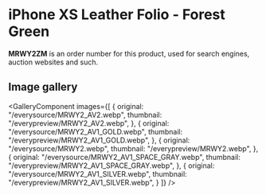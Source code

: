 
# iPhone XS Leather Folio - Forest Green

<Callout type='info' emoji='👉🏻'>**MRWY2ZM** is an order number for this product, used for search engines, auction websites and such.</Callout>

## Image gallery

<GalleryComponent
    images={[
      {
        original: "/everysource/MRWY2_AV2.webp",
        thumbnail: "/everypreview/MRWY2_AV2.webp",
      },
      {
        original: "/everysource/MRWY2_AV1_GOLD.webp",
        thumbnail: "/everypreview/MRWY2_AV1_GOLD.webp",
      },
      {
        original: "/everysource/MRWY2.webp",
        thumbnail: "/everypreview/MRWY2.webp",
      },
      {
        original: "/everysource/MRWY2_AV1_SPACE_GRAY.webp",
        thumbnail: "/everypreview/MRWY2_AV1_SPACE_GRAY.webp",
      },
      {
        original: "/everysource/MRWY2_AV1_SILVER.webp",
        thumbnail: "/everypreview/MRWY2_AV1_SILVER.webp",
      }
    ]}
  />
